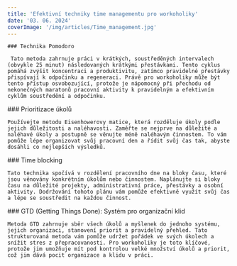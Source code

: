 ```yaml
---
title: 'Efektivní techniky time managementu pro workoholiky'
date: '03. 06. 2024'
coverImage: '/img/articles/Time_management.jpg'
---
```


<div className="main__post--content">
  <div>
   
    ### Technika Pomodoro

     Tato metoda zahrnuje práci v krátkých, soustředěných intervalech (obvykle 25 minut) následovaných krátkými přestávkami. Tento cyklus pomáhá zvýšit koncentraci a produktivitu, zatímco pravidelné přestávky přispívají k odpočinku a regeneraci. Právě pro workoholiky může být tento přístup osvobozující, protože je nápomocný při přechodu od nekonečných maratonů pracovní aktivity k pravidelným a efektivním cyklům soustředění a odpočinku.

  </div>
  <div>
    ### Prioritizace úkolů

    Používejte metodu Eisenhowerovy matice, která rozděluje úkoly podle jejich důležitosti a naléhavosti. Zaměřte se nejprve na důležité a naléhavé úkoly a postupně se věnujte méně naléhavým činnostem. To vám pomůže lépe organizovat svůj pracovní den a řídit svůj čas tak, abyste dosáhli co nejlepších výsledků.

  </div>
  <div>
    ### Time blocking

    Tato technika spočívá v rozdělení pracovního dne na bloky času, které jsou věnovány konkrétním úkolům nebo činnostem. Naplánujte si bloky času na důležité projekty, administrativní práce, přestávky a osobní aktivity. Dodržování tohoto plánu vám pomůže efektivně využít svůj čas a lépe se soustředit na každou činnost.

  </div>
  <div>
    ### GTD (Getting Things Done): Systém pro organizační klid

    Metoda GTD zahrnuje sběr všech úkolů a myšlenek do jednoho systému, jejich organizaci, stanovení priorit a pravidelný přehled. Tato strukturovaná metoda vám pomůže udržet pořádek ve svých úkolech a snížit stres z přepracovanosti. Pro workoholiky je toto klíčové, protože jim umožňuje mít pod kontrolou velké množství úkolů a priorit, což jim dává pocit organizace a klidu v práci.

  </div>
</div>
